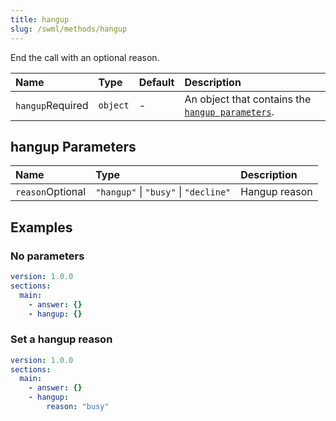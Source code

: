 ```yaml
---
title: hangup
slug: /swml/methods/hangup
---
```


End the call with an optional reason.

| Name                                                   | Type     | Default | Description                                                            |
|:-------------------------------------------------------|:---------|:--------|:-----------------------------------------------------------------------|
| `hangup`<span className="required-arg">Required</span> | `object` | -       | An object that contains the [`hangup parameters`](#hangup-parameters). |

## **hangup Parameters**

| Name                                                   | Type                                  | Description   |
|:-------------------------------------------------------|:--------------------------------------|:--------------|
| `reason`<span className="optional-arg">Optional</span> | `"hangup"` \| `"busy"` \| `"decline"` | Hangup reason |

## **Examples**

### No parameters

```yaml andJson
version: 1.0.0
sections:
  main:
    - answer: {}
    - hangup: {}

```

### Set a hangup reason

```yaml andJson
version: 1.0.0
sections:
  main:
    - answer: {}
    - hangup:
        reason: "busy"
```
